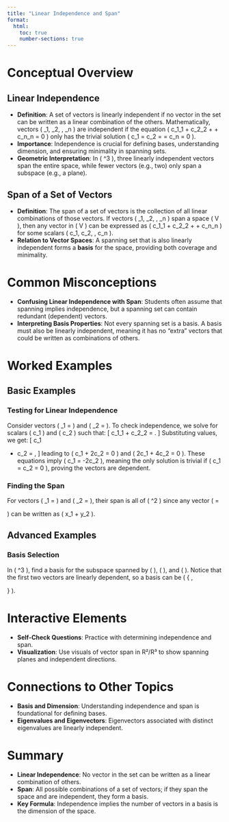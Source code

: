 ```yaml
---
title: "Linear Independence and Span"
format:
  html:
    toc: true
    number-sections: true
---
```


# Conceptual Overview
## Linear Independence
- **Definition**: A set of vectors is linearly independent if no vector in the set can be written as a linear combination of the others. Mathematically, vectors \( \mathbf{v}_1, \mathbf{v}_2, \ldots, \mathbf{v}_n \) are independent if the equation \( c_1\mathbf{v}_1 + c_2\mathbf{v}_2 + \cdots + c_n\mathbf{v}_n = 0 \) only has the trivial solution \( c_1 = c_2 = \cdots = c_n = 0 \).
- **Importance**: Independence is crucial for defining bases, understanding dimension, and ensuring minimality in spanning sets.
- **Geometric Interpretation**: In \( \mathbb{R}^3 \), three linearly independent vectors span the entire space, while fewer vectors (e.g., two) only span a subspace (e.g., a plane).

## Span of a Set of Vectors
- **Definition**: The span of a set of vectors is the collection of all linear combinations of those vectors. If vectors \( \mathbf{v}_1, \mathbf{v}_2, \ldots, \mathbf{v}_n \) span a space \( V \), then any vector in \( V \) can be expressed as \( c_1\mathbf{v}_1 + c_2\mathbf{v}_2 + \cdots + c_n\mathbf{v}_n \) for some scalars \( c_1, c_2, \ldots, c_n \).
- **Relation to Vector Spaces**: A spanning set that is also linearly independent forms a **basis** for the space, providing both coverage and minimality.

# Common Misconceptions
- **Confusing Linear Independence with Span**: Students often assume that spanning implies independence, but a spanning set can contain redundant (dependent) vectors.
- **Interpreting Basis Properties**: Not every spanning set is a basis. A basis must also be linearly independent, meaning it has no "extra" vectors that could be written as combinations of others.

# Worked Examples
## Basic Examples
### Testing for Linear Independence
Consider vectors \( \mathbf{v}_1 = \begin{pmatrix} 1 \\ 2 \end{pmatrix} \) and \( \mathbf{v}_2 = \begin{pmatrix} 2 \\ 4 \end{pmatrix} \).
To check independence, we solve for scalars \( c_1 \) and \( c_2 \) such that:
\[
c_1\mathbf{v}_1 + c_2\mathbf{v}_2 = \mathbf{0}.
\]
Substituting values, we get:
\[
c_1 \begin{pmatrix} 1 \\ 2 \end{pmatrix} + c_2 \begin{pmatrix} 2 \\ 4 \end{pmatrix} = \begin{pmatrix} 0 \\ 0 \end{pmatrix},
\]
leading to \( c_1 + 2c_2 = 0 \) and \( 2c_1 + 4c_2 = 0 \). These equations imply \( c_1 = -2c_2 \), meaning the only solution is trivial if \( c_1 = c_2 = 0 \), proving the vectors are dependent.

### Finding the Span
For vectors \( \mathbf{v}_1 = \begin{pmatrix} 1 \\ 0 \end{pmatrix} \) and \( \mathbf{v}_2 = \begin{pmatrix} 0 \\ 1 \end{pmatrix} \), their span is all of \( \mathbb{R}^2 \) since any vector \( \mathbf{x} = \begin{pmatrix} x \\ y \end{pmatrix} \) can be written as \( x\mathbf{v}_1 + y\mathbf{v}_2 \).

## Advanced Examples
### Basis Selection
In \( \mathbb{R}^3 \), find a basis for the subspace spanned by \( \begin{pmatrix} 1 \\ 2 \\ 3 \end{pmatrix} \), \( \begin{pmatrix} 2 \\ 4 \\ 6 \end{pmatrix} \), and \( \begin{pmatrix} 0 \\ 1 \\ 0 \end{pmatrix} \). Notice that the first two vectors are linearly dependent, so a basis can be \( \left\{ \begin{pmatrix} 1 \\ 2 \\ 3 \end{pmatrix}, \begin{pmatrix} 0 \\ 1 \\ 0 \end{pmatrix} \right\} \).

# Interactive Elements
- **Self-Check Questions**: Practice with determining independence and span.
- **Visualization**: Use visuals of vector span in R²/R³ to show spanning planes and independent directions.

# Connections to Other Topics
- **Basis and Dimension**: Understanding independence and span is foundational for defining bases.
- **Eigenvalues and Eigenvectors**: Eigenvectors associated with distinct eigenvalues are linearly independent.

# Summary
- **Linear Independence**: No vector in the set can be written as a linear combination of others.
- **Span**: All possible combinations of a set of vectors; if they span the space and are independent, they form a basis.
- **Key Formula**: Independence implies the number of vectors in a basis is the dimension of the space.
